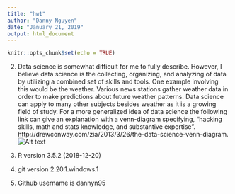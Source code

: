 ---
title: "hw1"
author: "Danny Nguyen"
date: "January 21, 2019"
output: html_document
---

```{r setup, include=FALSE}
knitr::opts_chunk$set(echo = TRUE)
```
2.
Data science is somewhat difficult for me to fully describe. However, I believe data science is the collecting, organizing, and analyzing of data by utilizing a combined set of skills and tools. One example involving this would be the weather. Various news stations gather weather data in order to make predictions about future weather patterns. Data science can apply to many other subjects besides weather as it is a growing field of study. For a more generalized idea of data science the following link can give an explanation with a venn-diagram specifying, "hacking skills, math and stats knowledge, and substantive expertise". http://drewconway.com/zia/2013/3/26/the-data-science-venn-diagram.  
![Alt text](https://static1.squarespace.com/static/5150aec6e4b0e340ec52710a/t/51525c33e4b0b3e0d10f77ab/1364352052403/Data_Science_VD.png?format=750w)

3.
R version 3.5.2 (2018-12-20)

5.
git version 2.20.1.windows.1

7.
Github username is dannyn95
